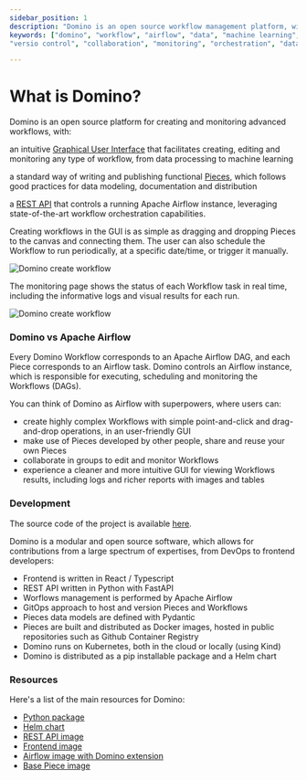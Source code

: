 ```yaml
---
sidebar_position: 1
description: "Domino is an open source workflow management platform, with an intuitive Graphical User Interface that facilitates creating, editing and monitoring any type of Workflow, from data processing to machine learning."
keywords: ["domino", "workflow", "airflow", "data", "machine learning", "ml", "data science", "data engineering", "dataops", "mlops", "devops", "kubernetes", "k8s", "helm", "python", "react", "typescript", "fastapi", "gitops", "docker", "github", "artifacthub", "pypi", "pip", "kind", "open source", "oss", "low code", "no code", "automation",
"versio control", "collaboration", "monitoring", "orchestration", "data pipeline"]

---
```



# What is Domino?

Domino is an open source platform for creating and monitoring advanced workflows, with:

<p 
    style={{ 
        display: 'flex', 
        alignItems: 'center', 
        textDecoration: 'none', 
        fontSize: '16px',
        textDecoration: 'none',
        margin: '0px 0px 10px 20px'
    }}
>
    <Icon icon="carbon:screen-map" width="30px" style={{ marginRight: '10px' }} />
    <div>
        an intuitive <a href="https://domino-workflows.io/docs/domino_components/domino_components_gui">Graphical User Interface</a> that facilitates creating, editing and monitoring any type of workflow, from data processing to machine learning
    </div>
</p>

<p 
    style={{ 
        display: 'flex', 
        alignItems: 'center', 
        textDecoration: 'none', 
        fontSize: '16px',
        textDecoration: 'none',
        margin: '0px 0px 10px 20px'
    }}
>
    <Icon icon="ph:package" width="30px" style={{ marginRight: '10px' }} />
    <div>
        a standard way of writing and publishing functional <a href="https://domino-workflows.io/docs/pieces">Pieces</a>, which follows good practices for data modeling, documentation and distribution
    </div>
</p>

<p 
    style={{ 
        display: 'flex', 
        alignItems: 'center', 
        textDecoration: 'none', 
        fontSize: '16px',
        textDecoration: 'none',
        margin: '0px 0px 10px 20px'
    }}
>
    <Icon icon="ph:gear" width="30px" style={{ marginRight: '10px' }} />
    <div>
        a <a href="https://domino-workflows.io/docs/domino_components/domino_components_rest">REST API</a> that controls a running Apache Airflow instance, leveraging state-of-the-art workflow orchestration capabilities. 
    </div>
</p>

Creating workflows in the GUI is as simple as dragging and dropping Pieces to the canvas and connecting them. The user can also schedule the Workflow to run periodically, at a specific date/time, or trigger it manually.

![Domino create workflow](/img/intro/create-workflow.gif)


The monitoring page shows the status of each Workflow task in real time, including the informative logs and visual results for each run.

![Domino create workflow](/img/domino_components/gui/run-workflow.gif)


### Domino vs Apache Airflow

Every Domino Workflow corresponds to an Apache Airflow DAG, and each Piece corresponds to an Airflow task. Domino controls an Airflow instance, which is responsible for executing, scheduling and monitoring the Workflows (DAGs).

You can think of Domino as Airflow with superpowers, where users can:

- create highly complex Workflows with simple point-and-click and drag-and-drop operations, in an user-friendly GUI
- make use of Pieces developed by other people, share and reuse your own Pieces
- collaborate in groups to edit and monitor Workflows
- experience a cleaner and more intuitive GUI for viewing Workflows results, including logs and richer reports with images and tables


### Development

The source code of the project is available [here](https://github.com/Tauffer-Consulting/domino).

Domino is a modular and open source software, which allows for contributions from a large spectrum of expertises, from DevOps to frontend developers:

- Frontend is written in React / Typescript
- REST API written in Python with FastAPI
- Worflows management is performed by Apache Airflow
- GitOps approach to host and version Pieces and Workflows
- Pieces data models are defined with Pydantic
- Pieces are built and distributed as Docker images, hosted in public repositories such as Github Container Registry
- Domino runs on Kubernetes, both in the cloud or locally (using Kind)
- Domino is distributed as a pip installable package and a Helm chart


### Resources

Here's a list of the main resources for Domino:

- [Python package](https://pypi.org/project/domino-py/)
- [Helm chart](https://artifacthub.io/packages/helm/domino/domino)
- [REST API image](https://github.com/Tauffer-Consulting/domino/pkgs/container/domino-rest)
- [Frontend image](https://github.com/Tauffer-Consulting/domino/pkgs/container/domino-frontend)
- [Airflow image with Domino extension](https://github.com/Tauffer-Consulting/domino/pkgs/container/domino-airflow-base)
- [Base Piece image](https://github.com/Tauffer-Consulting/domino/pkgs/container/domino-airflow-pod)

